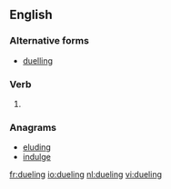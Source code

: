 ==English==

===Alternative forms===
* [[duelling]] {{qualifier|British}}

===Verb===
{{head|en|present participle}}

# {{present participle of|duel|lang=en}}

===Anagrams===
* [[eluding#English|eluding]]
* [[indulge#English|indulge]]

[[fr:dueling]]
[[io:dueling]]
[[nl:dueling]]
[[vi:dueling]]
